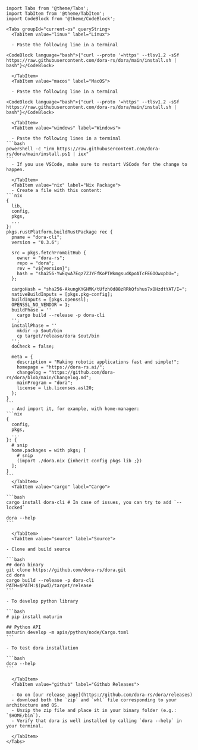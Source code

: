 ````mdx-code-block

import Tabs from '@theme/Tabs';
import TabItem from '@theme/TabItem';
import CodeBlock from '@theme/CodeBlock';

<Tabs groupId="current-os" queryString>
  <TabItem value="linux" label="Linux">

  - Paste the following line in a terminal

<CodeBlock language="bash">{"curl --proto '=https' --tlsv1.2 -sSf https://raw.githubusercontent.com/dora-rs/dora/main/install.sh | bash"}</CodeBlock>

  </TabItem>
  <TabItem value="macos" label="MacOS">

  - Paste the following line in a terminal

<CodeBlock language="bash">{"curl --proto '=https' --tlsv1.2 -sSf https://raw.githubusercontent.com/dora-rs/dora/main/install.sh | bash"}</CodeBlock>

  </TabItem>
  <TabItem value="windows" label="Windows">

  - Paste the following lines in a terminal
```bash
powershell -c "irm https://raw.githubusercontent.com/dora-rs/dora/main/install.ps1 | iex"
```
  - If you use VSCode, make sure to restart VSCode for the change to happen.

  </TabItem>
  <TabItem value="nix" label="Nix Package">
  - Create a file with this content:
```nix
{
  lib,
  config,
  pkgs,
  ...
}:
pkgs.rustPlatform.buildRustPackage rec {
  pname = "dora-cli";
  version = "0.3.6";

  src = pkgs.fetchFromGitHub {
    owner = "dora-rs";
    repo = "dora";
    rev = "v${version}";
    hash = "sha256-YwEqwA7Eqz7ZJYFfKoPTWkmgsudKpoATcFE6OOwxpbU=";
  };

  cargoHash = "sha256-AkungKYGHMK/tUfzh0d88zRRkQfshus7xOHzdtYAT/I=";
  nativeBuildInputs = [pkgs.pkg-config];
  buildInputs = [pkgs.openssl];
  OPENSSL_NO_VENDOR = 1;
  buildPhase = ''
    cargo build --release -p dora-cli
  '';
  installPhase = ''
    mkdir -p $out/bin
    cp target/release/dora $out/bin
  '';
  doCheck = false;

  meta = {
    description = "Making robotic applications fast and simple!";
    homepage = "https://dora-rs.ai/";
    changelog = "https://github.com/dora-rs/dora/blob/main/Changelog.md";
    mainProgram = "dora";
    license = lib.licenses.asl20;
  };
}
```
  - And import it, for example, with home-manager:
```nix
{
  config,
  pkgs,
  ...
}: {
  # snip
  home.packages = with pkgs; [
    # snip
    (import ./dora.nix {inherit config pkgs lib ;})
  ];
}
```
  </TabItem>
  <TabItem value="cargo" label="Cargo">

```bash
cargo install dora-cli # In case of issues, you can try to add `--locked`

dora --help
```

  </TabItem>
  <TabItem value="source" label="Source">

- Clone and build source

```bash
## dora binary
git clone https://github.com/dora-rs/dora.git
cd dora
cargo build --release -p dora-cli
PATH=$PATH:$(pwd)/target/release
```

- To develop python library

```bash
# pip install maturin

## Python API
maturin develop -m apis/python/node/Cargo.toml
```

- To test dora installation

```bash
dora --help
```

  </TabItem>
  <TabItem value="github" label="Github Releases">

  - Go on [our release page](https://github.com/dora-rs/dora/releases)
  - download both the `zip` and `whl` file corresponding to your architecture and OS.
  - Unzip the zip file and place it in your binary folder (e.g.: `$HOME/bin`).
  - Verify that dora is well installed by calling `dora --help` in your terminal.

  </TabItem>
</Tabs>

````
